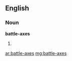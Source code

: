 ==English==

===Noun===
'''battle-axes'''

# {{plural of|[[battle-ax]]}}

[[ar:battle-axes]]
[[mg:battle-axes]]